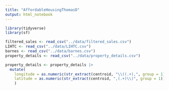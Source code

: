 ```yaml
---
title: "AffordableHousingThomasD"
output: html_notebook
---
```


```r
library(tidyverse)
library(sf)

filtered_sales <- read_csv("../data/filtered_sales.csv")
LIHTC <- read_csv("../data/LIHTC.csv")
barnes <- read_csv("../data/barnes.csv")
property_details <- read_csv("../data/property_details.csv")
```

```r
property_details <- property_details |> 
  mutate(
    longitude = as.numeric(str_extract(centroid, "\\((.+),", group = 1)),
    latitude = as.numeric(str_extract(centroid, ",(.+)\\)", group = 1))
    )


```

